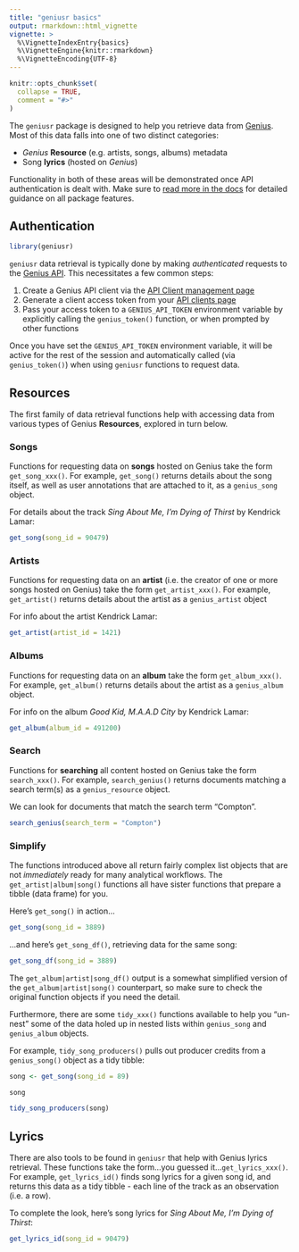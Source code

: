 ```yaml
---
title: "geniusr basics"
output: rmarkdown::html_vignette
vignette: >
  %\VignetteIndexEntry{basics}
  %\VignetteEngine{knitr::rmarkdown}
  %\VignetteEncoding{UTF-8}
---
```


```r
knitr::opts_chunk$set(
  collapse = TRUE,
  comment = "#>"
)
```

The `geniusr` package is designed to help you retrieve data from [Genius](https://genius.com/). Most of this data falls into one of two distinct categories:

- *Genius* **Resource** (e.g. artists, songs, albums) metadata
- Song **lyrics** (hosted on *Genius*)

Functionality in both of these areas will be demonstrated once API authentication is dealt with. Make sure to [read more in the docs](https://ewenme.github.io/geniusr/reference/index.html) for detailed guidance on all package features.

## Authentication {#auth}

```r
library(geniusr)
```

`geniusr` data retrieval is typically done by making *authenticated* requests to the [Genius API](https://docs.genius.com/). This necessitates a few common steps:

1. Create a Genius API client via the [API Client management page](https://genius.com/api-clients/new)
2. Generate a client access token from your [API clients page](https://genius.com/api-clients)
3. Pass your access token to a `GENIUS_API_TOKEN` environment variable by explicitly calling the `genius_token()` function, or when prompted by other functions

Once you have set the `GENIUS_API_TOKEN` environment variable, it will be active for the rest of the session and automatically called (via `genius_token()`) when using `geniusr` functions to request data.

## Resources {#resources}

The first family of data retrieval functions help with accessing data from various types of Genius **Resources**, explored in turn below.

### Songs

Functions for requesting data on **songs** hosted on Genius take the form `get_song_xxx()`. For example, `get_song()` returns details about the song itself, as well as user annotations that are attached to it, as a `genius_song` object.

For details about the track *Sing About Me, I'm Dying of Thirst* by Kendrick Lamar:

```r
get_song(song_id = 90479)
```

### Artists

Functions for requesting data on an **artist** (i.e. the creator of one or more songs hosted on Genius) take the form `get_artist_xxx()`. For example, `get_artist()` returns details about the artist as a `genius_artist` object

For info about the artist Kendrick Lamar:

```r
get_artist(artist_id = 1421)
```

### Albums

Functions for requesting data on an **album** take the form `get_album_xxx()`. For example, `get_album()` returns details about the artist as a `genius_album` object.

For info on the album *Good Kid, M.A.A.D City* by Kendrick Lamar:

```r
get_album(album_id = 491200)
```

### Search

Functions for **searching** all content hosted on Genius take the form `search_xxx()`. For example, `search_genius()` returns documents matching a search term(s) as a `genius_resource` object.

We can look for documents that match the search term "Compton".

```r
search_genius(search_term = "Compton")
```

### Simplify

The functions introduced above all return fairly complex list objects that are not *immediately* ready for many analytical workflows. The `get_artist|album|song()` functions all have sister functions that prepare a tibble (data frame) for you. 

Here's `get_song()` in action...

```r
get_song(song_id = 3889)
```

...and here's `get_song_df()`, retrieving data for the same song:

```r
get_song_df(song_id = 3889)
```

The `get_album|artist|song_df()` output is a somewhat simplified version of the `get_album|artist|song()` counterpart, so make sure to check the original function objects if you need the detail.

Furthermore, there are some `tidy_xxx()` functions available to help you "un-nest" some of the data holed up in nested lists within `genius_song` and `genius_album` objects.

For example, `tidy_song_producers()` pulls out producer credits from a `genius_song()` object as a tidy tibble:

```r
song <- get_song(song_id = 89)

song

tidy_song_producers(song)
```

## Lyrics {#lyrics}

There are also tools to be found in `geniusr` that help with Genius lyrics retrieval. These functions take the form...you guessed it...`get_lyrics_xxx()`. For example, `get_lyrics_id()` finds song lyrics for a given song id, and returns this data as a tidy tibble - each line of the track as an observation (i.e. a row).

To complete the look, here's song lyrics for *Sing About Me, I'm Dying of Thirst*:

```r
get_lyrics_id(song_id = 90479)
```
